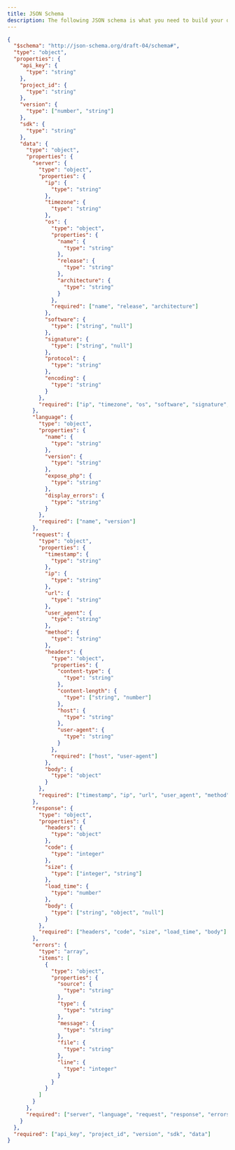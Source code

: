 ```yaml
---
title: JSON Schema
description: The following JSON schema is what you need to build your own SDK for Treblle.
---
```


```json
{
  "$schema": "http://json-schema.org/draft-04/schema#",
  "type": "object",
  "properties": {
    "api_key": {
      "type": "string"
    },
    "project_id": {
      "type": "string"
    },
    "version": {
      "type": ["number", "string"]
    },
    "sdk": {
      "type": "string"
    },
    "data": {
      "type": "object",
      "properties": {
        "server": {
          "type": "object",
          "properties": {
            "ip": {
              "type": "string"
            },
            "timezone": {
              "type": "string"
            },
            "os": {
              "type": "object",
              "properties": {
                "name": {
                  "type": "string"
                },
                "release": {
                  "type": "string"
                },
                "architecture": {
                  "type": "string"
                }
              },
              "required": ["name", "release", "architecture"]
            },
            "software": {
              "type": ["string", "null"]
            },
            "signature": {
              "type": ["string", "null"]
            },
            "protocol": {
              "type": "string"
            },
            "encoding": {
              "type": "string"
            }
          },
          "required": ["ip", "timezone", "os", "software", "signature", "protocol"]
        },
        "language": {
          "type": "object",
          "properties": {
            "name": {
              "type": "string"
            },
            "version": {
              "type": "string"
            },
            "expose_php": {
              "type": "string"
            },
            "display_errors": {
              "type": "string"
            }
          },
          "required": ["name", "version"]
        },
        "request": {
          "type": "object",
          "properties": {
            "timestamp": {
              "type": "string"
            },
            "ip": {
              "type": "string"
            },
            "url": {
              "type": "string"
            },
            "user_agent": {
              "type": "string"
            },
            "method": {
              "type": "string"
            },
            "headers": {
              "type": "object",
              "properties": {
                "content-type": {
                  "type": "string"
                },
                "content-length": {
                  "type": ["string", "number"]
                },
                "host": {
                  "type": "string"
                },
                "user-agent": {
                  "type": "string"
                }
              },
              "required": ["host", "user-agent"]
            },
            "body": {
              "type": "object"
            }
          },
          "required": ["timestamp", "ip", "url", "user_agent", "method", "headers", "body"]
        },
        "response": {
          "type": "object",
          "properties": {
            "headers": {
              "type": "object"
            },
            "code": {
              "type": "integer"
            },
            "size": {
              "type": ["integer", "string"]
            },
            "load_time": {
              "type": "number"
            },
            "body": {
              "type": ["string", "object", "null"]
            }
          },
          "required": ["headers", "code", "size", "load_time", "body"]
        },
        "errors": {
          "type": "array",
          "items": [
            {
              "type": "object",
              "properties": {
                "source": {
                  "type": "string"
                },
                "type": {
                  "type": "string"
                },
                "message": {
                  "type": "string"
                },
                "file": {
                  "type": "string"
                },
                "line": {
                  "type": "integer"
                }
              }
            }
          ]
        }
      },
      "required": ["server", "language", "request", "response", "errors"]
    }
  },
  "required": ["api_key", "project_id", "version", "sdk", "data"]
}
```